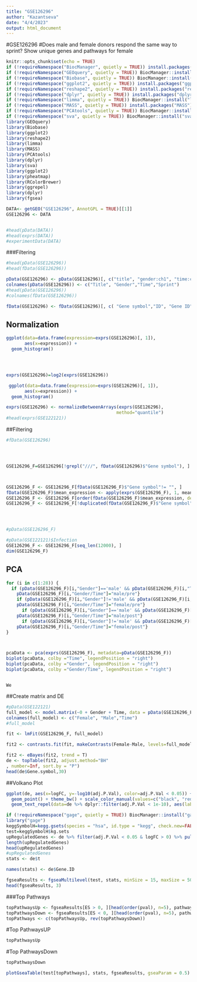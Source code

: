 ```yaml
---
title: "GSE126296"
author: "Kazantseva"
date: "4/4/2023"
output: html_document
---
```

#GSE126296
#Does male and female donors respond the same way to sprint? Show unique genes and pathways for female

```r
knitr::opts_chunk$set(echo = TRUE)
if (!requireNamespace("BiocManager", quietly = TRUE)) install.packages("BiocManager")
if (!requireNamespace("GEOquery", quietly = TRUE)) BiocManager::install("GEOquery")
if (!requireNamespace("Biobase", quietly = TRUE)) BiocManager::install("Biobase")
if (!requireNamespace("ggplot2", quietly = TRUE)) install.packages("ggplot2")
if (!requireNamespace("reshape2", quietly = TRUE)) install.packages("reshape2")
if (!requireNamespace("dplyr", quietly = TRUE)) install.packages("dplyr")
if (!requireNamespace("limma", quietly = TRUE)) BiocManager::install("limma")
if (!requireNamespace("MASS", quietly = TRUE)) install.packages("MASS")
if (!requireNamespace("PCAtools", quietly = TRUE)) BiocManager::install("PCAtools")
if (!requireNamespace("sva", quietly = TRUE)) BiocManager::install("sva")
library(GEOquery)
library(Biobase)
library(ggplot2)
library(reshape2)
library(limma)
library(MASS)
library(PCAtools)
library(dplyr)
library(sva)
library(ggplot2)
library(pheatmap)
library(RColorBrewer)
library(ggrepel)
library(dplyr)
library(fgsea)
```


```r
DATA<- getGEO("GSE126296", AnnotGPL = TRUE)[[1]]
GSE126296 <- DATA


#head(pData(DATA))
#head(exprs(DATA))
#experimentData(DATA)

```


###Filtering
```r

#head(pData(GSE126296))
#head(fData(GSE126296))

pData(GSE126296) <- pData(GSE126296)[, c("title", "gender:ch1", "time:ch1","individual:ch1")]
colnames(pData(GSE126296)) <- c("Title", "Gender","Time","Sprint")
#head(pData(GSE126296))
#colnames(fData(GSE126296))

fData(GSE126296) <- fData(GSE126296)[, c( "Gene symbol","ID", "Gene ID")]
```

## Normalization

```r

ggplot(data=data.frame(expression=exprs(GSE126296)[, 1]),
       aes(x=expression)) +
  geom_histogram()




exprs(GSE126296)=log2(exprs(GSE126296))

 ggplot(data=data.frame(expression=exprs(GSE126296)[, 1]),
       aes(x=expression)) +
  geom_histogram()
```


```r

exprs(GSE126296) <- normalizeBetweenArrays(exprs(GSE126296), 
                                          method="quantile")
#head(exprs(GSE122121))
```


##Filtering

```r
#fData(GSE126296)




GSE126296_F=GSE126296[!grepl("///", fData(GSE126296)$"Gene symbol"), ]



GSE126296_F <- GSE126296_F[fData(GSE126296_F)$"Gene symbol"!= "", ]
fData(GSE126296_F)$mean_expression <- apply(exprs(GSE126296_F), 1, mean)
GSE126296_F <- GSE126296_F[order(fData(GSE126296_F)$mean_expression, decreasing = TRUE), ]
GSE126296_F <- GSE126296_F[!duplicated(fData(GSE126296_F)$"Gene symbol"), ]




#pData(GSE126296_F)

#pData(GSE122121)$Infection
GSE126296_F <- GSE126296_F[seq_len(12000), ]
dim(GSE126296_F)
```

## PCA

```r


for (i in c(1:28)) {
  if (pData(GSE126296_F)[i,"Gender"]=='male' && pData(GSE126296_F)[i,"Time"]=='pre-exercise') {
    pData(GSE126296_F)[i,"Gender/Time"]="male/pre"}
    if (pData(GSE126296_F)[i,"Gender"]!='male' && pData(GSE126296_F)[i,"Time"]=='pre-exercise') {
    pData(GSE126296_F)[i,"Gender/Time"]="female/pre"}
      if (pData(GSE126296_F)[i,"Gender"]=='male' && pData(GSE126296_F)[i,"Time"]!='pre-exercise') {
    pData(GSE126296_F)[i,"Gender/Time"]="male/post"}
      if (pData(GSE126296_F)[i,"Gender"]!='male' && pData(GSE126296_F)[i,"Time"]!='pre-exercise') {
    pData(GSE126296_F)[i,"Gender/Time"]="female/post"}
}



pcaData <- pca(exprs(GSE126296_F), metadata=pData(GSE126296_F))
biplot(pcaData, colby ="Time", legendPosition = "right")
biplot(pcaData, colby ="Gender", legendPosition = "right")
biplot(pcaData, colby ="Gender/Time", legendPosition = "right")
```


                                                                                                               We 


##Create matrix and DE
```r
#pData(GSE122121)
full_model <- model.matrix(~0 + Gender + Time, data = pData(GSE126296_F))
colnames(full_model) <- c("Female", "Male","Time")
#full_model
```

```r
fit <- lmFit(GSE126296_F, full_model)

fit2 <- contrasts.fit(fit, makeContrasts(Female-Male, levels=full_model))

fit2 <- eBayes(fit2, trend = T)
de <- topTable(fit2, adjust.method="BH"
, number=Inf, sort.by = "P")
head(de$Gene.symbol,30)
```

##Volkano Plot
```r
ggplot(de, aes(x=logFC, y=-log10(adj.P.Val), color=adj.P.Val < 0.05)) +
  geom_point() + theme_bw() + scale_color_manual(values=c("black", "red")) +
  geom_text_repel(data=de %>% dplyr::filter(adj.P.Val < 1e-10), aes(label=Gene.symbol, color=NULL))
```
```r
if (!requireNamespace("gage", quietly = TRUE)) BiocManager::install("gage")
library("gage")
keggSymbolH=kegg.gsets(species = "hsa", id.type = "kegg", check.new=FALSE)
test=keggSymbolH$kg.sets
upRegulatedGenes <- de %>% filter(adj.P.Val < 0.05 & logFC > 0) %>% pull("Gene.symbol")
length(upRegulatedGenes)
head(upRegulatedGenes)
#upRegulatedGenes
stats <- de$t

names(stats) <- de$Gene.ID

fgseaResults <- fgseaMultilevel(test, stats, minSize = 15, maxSize = 500)
head(fgseaResults, 3)
```

###Top Pathways
```r
topPathwaysUp <- fgseaResults[ES > 0, ][head(order(pval), n=5), pathway]
topPathwaysDown <- fgseaResults[ES < 0, ][head(order(pval), n=5), pathway]
topPathways <- c(topPathwaysUp, rev(topPathwaysDown))
```

#Top PathwaysUP
```r
topPathwaysUp
```

#Top PathwaysDown
```r
topPathwaysDown
```


```r
plotGseaTable(test[topPathways], stats, fgseaResults, gseaParam = 0.5)
```
                                                           